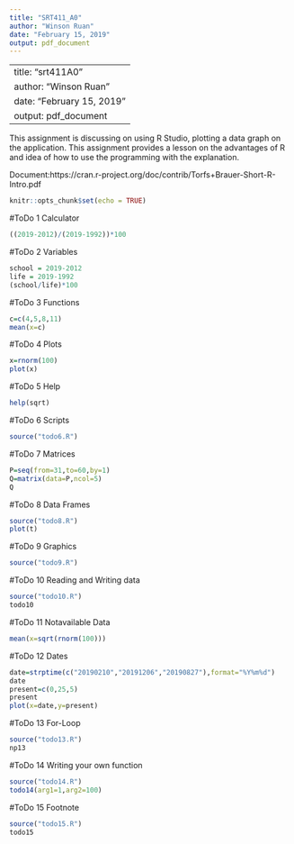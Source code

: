 ```yaml
---
title: "SRT411_A0"
author: "Winson Ruan"
date: "February 15, 2019"
output: pdf_document
---
```

---
title: "srt411A0"
author: "Winson Ruan"
date: "February 15, 2019"
output: pdf_document
---
This assignment is discussing on using R Studio, plotting a data graph on the application. This assignment provides a lesson on the advantages of R and idea of how to use the programming with the explanation. 

Document:https://cran.r-project.org/doc/contrib/Torfs+Brauer-Short-R-Intro.pdf

```r
knitr::opts_chunk$set(echo = TRUE)
```
#ToDo 1 Calculator
```r
((2019-2012)/(2019-1992))*100
```
#ToDo 2 Variables
```r
school = 2019-2012
life = 2019-1992
(school/life)*100
```
#ToDo 3 Functions
```r
c=c(4,5,8,11)
mean(x=c)
```
#ToDo 4 Plots
```r
x=rnorm(100)
plot(x)
```
#ToDo 5 Help
```r
help(sqrt)
```

#ToDo 6 Scripts
```r
source("todo6.R")
```
#ToDo 7 Matrices
```r
P=seq(from=31,to=60,by=1)
Q=matrix(data=P,ncol=5)
Q
```
#ToDo 8 Data Frames
```r
source("todo8.R")
plot(t)
```
#ToDo 9 Graphics
```r
source("todo9.R")
```
#ToDo 10 Reading and Writing data
```r
source("todo10.R")
todo10
```
#ToDo 11 Notavailable Data
```r
mean(x=sqrt(rnorm(100)))
```
#ToDo 12 Dates
```r
date=strptime(c("20190210","20191206","20190827"),format="%Y%m%d")
date
present=c(0,25,5)
present
plot(x=date,y=present)
```
#ToDo 13 For-Loop
```r
source("todo13.R")
np13
```
#ToDo 14 Writing your own function
```r
source("todo14.R")
todo14(arg1=1,arg2=100)

```
#ToDo 15 Footnote
```r
source("todo15.R")
todo15
```
